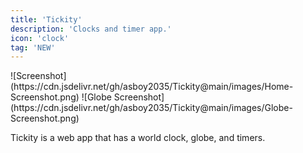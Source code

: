 ```yaml
---
title: 'Tickity'
description: 'Clocks and timer app.'
icon: 'clock'
tag: 'NEW'
---
```


<Frame caption="Tickity Home">
  ![Screenshot](https://cdn.jsdelivr.net/gh/asboy2035/Tickity@main/images/Home-Screenshot.png)
</Frame>
<Frame caption="Tickity Globe">
  ![Globe Screenshot](https://cdn.jsdelivr.net/gh/asboy2035/Tickity@main/images/Globe-Screenshot.png)
</Frame>

Tickity is a web app that has a world clock, globe, and timers.
